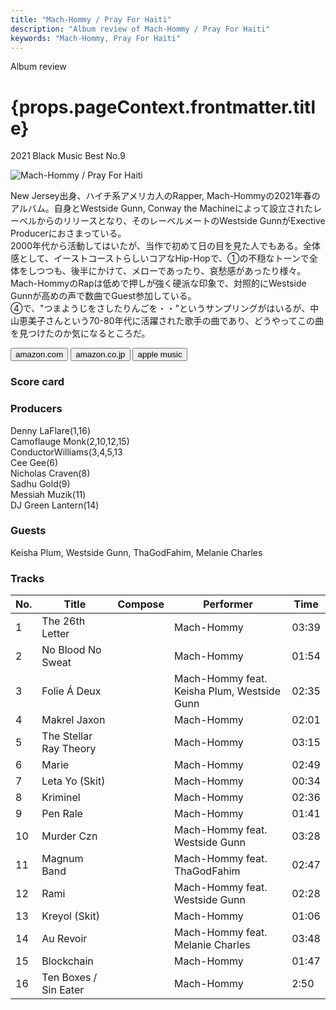 ```yaml
---
title: "Mach-Hommy / Pray For Haiti"
description: "Album review of Mach-Hommy / Pray For Haiti"
keywords: "Mach-Hommy, Pray For Haiti"
---
```





<p className="largeP">Album review</p>
<h1 className="h1--no--margin">{props.pageContext.frontmatter.title}</h1>
<p className="largeP">
  <Link to="/best50/2021/">2021 Black Music Best No.9</Link>
</p>

<Row  className="image-card-group">
	<Column colMd={"3"} colLg={"4"} noGutterMdLeft="">
       <ImageCard>

![Mach-Hommy / Pray For Haiti](../../images/cd/machhommy1L.jpg)

</ImageCard>
	</Column>
	<Column colMd={"4"} colLg={"8"} noGutterMdLeft="">
		<p>
			New Jersey出身、ハイチ系アメリカ人のRapper, Mach-Hommyの2021年春のアルバム。自身とWestside Gunn, Conway the Machineによって設立されたレーベルからのリリースとなり、そのレーベルメートのWestside GunnがExective Producerにおさまっている。
			<br/>2000年代から活動してはいたが、当作で初めて日の目を見た人でもある。全体感として、イーストコーストらしいコアなHip-Hopで、①の不穏なトーンで全体をしつつも、後半にかけて、メローであったり、哀愁感があったり様々。Mach-HommyのRapは低めで押しが強く硬派な印象で、対照的にWestside Gunnが高めの声で数曲でGuest参加している。
			<br/>④で、"つまようじをさしたりんごを・・"というサンプリングがはいるが、中山恵美子さんという70-80年代に活躍された歌手の曲であり、どうやってこの曲を見つけたのか気になるところだ。
		</p>
		<div>
		  <Button className="button-right-mergin"  href="https://amzn.to/33FB0sN" kind="primary" size="small" renderIcon={ArrowUpRight24}>
  	    amazon.com
  	  </Button>
  	  <Button className="button-right-mergin"  href="https://amzn.to/33Ivrd8" kind="secondary" size="small" renderIcon={ArrowUpRight24}>
  	    amazon.co.jp
  	  </Button>
			<Button className="button-right-mergin"  href="https://apple.co/3GSV49y" kind="tertiary" size="small" renderIcon={ArrowUpRight24}>
  	   	apple music
  	  </Button>
			<AdvJS2/>
		</div>
	</Column>
</Row>
<Row >
	<Column colMd={"4"} colLg={"4"} noGutterMdLeft="">
		<div>
		  <h3>Score card</h3>
			<SliderJS1 value="1" />
		  <SliderJS2 value="2" />
			<SliderJS3 value="3" />
		  <SliderJS4 value="8" />
		</div>
	</Column>
	<Column colMd={"8"} colLg={"8"} noGutterMdLeft="">
		<div>
			<h3>Producers</h3>
			<p>
				Denny LaFlare(1,16)
				<br/>Camoflauge Monk(2,10,12,15)
				<br/>ConductorWilliams(3,4,5,13
				<br/>Cee Gee(6)
				<br/>Nicholas Craven(8)
				<br/>Sadhu Gold(9)
				<br/>Messiah Muzik(11)
				<br/>DJ Green Lantern(14)
			</p>
			<h3>Guests</h3>
			<p>
				Keisha Plum, Westside Gunn, ThaGodFahim, Melanie Charles
			</p>
		</div>
	</Column>
</Row>

<h3>Tracks</h3>

| No. | Title                  | Compose | Performer                                   | Time  |
| --- | ---------------------- | ------- | ------------------------------------------- | ----- |
| 1   | The 26th Letter        |         | Mach-Hommy                                  | 03:39 |
| 2   | No Blood No Sweat      |         | Mach-Hommy                                  | 01:54 |
| 3   | Folie Á Deux           |         | Mach-Hommy feat. Keisha Plum, Westside Gunn | 02:35 |
| 4   | Makrel Jaxon           |         | Mach-Hommy                                  | 02:01 |
| 5   | The Stellar Ray Theory |         | Mach-Hommy                                  | 03:15 |
| 6   | Marie                  |         | Mach-Hommy                                  | 02:49 |
| 7   | Leta Yo (Skit)         |         | Mach-Hommy                                  | 00:34 |
| 8   | Kriminel               |         | Mach-Hommy                                  | 02:36 |
| 9   | Pen Rale               |         | Mach-Hommy                                  | 01:41 |
| 10  | Murder Czn             |         | Mach-Hommy feat. Westside Gunn              | 03:28 |
| 11  | Magnum Band            |         | Mach-Hommy feat. ThaGodFahim                | 02:47 |
| 12  | Rami                   |         | Mach-Hommy feat. Westside Gunn              | 02:28 |
| 13  | Kreyol (Skit)          |         | Mach-Hommy                                  | 01:06 |
| 14  | Au Revoir              |         | Mach-Hommy feat. Melanie Charles            | 03:48 |
| 15  | Blockchain             |         | Mach-Hommy                                  | 01:47 |
| 16  | Ten Boxes / Sin Eater  |         | Mach-Hommy                                  | 2:50  |

<AdvJS3 />
